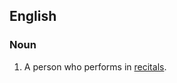==English==
===Noun===
{{en-noun}}
# A person who performs in [[recital]]s.
{{anagrams:en/aceiilrstt}}